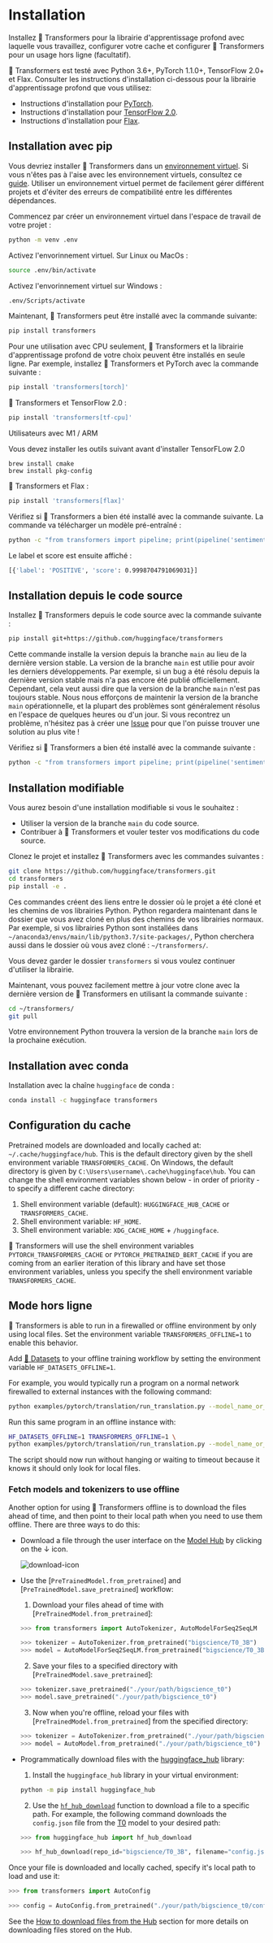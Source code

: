 <!---
Copyright 2022 The HuggingFace Team. All rights reserved.

Licensed under the Apache License, Version 2.0 (the "License");
you may not use this file except in compliance with the License.
You may obtain a copy of the License at

    http://www.apache.org/licenses/LICENSE-2.0

Unless required by applicable law or agreed to in writing, software
distributed under the License is distributed on an "AS IS" BASIS,
WITHOUT WARRANTIES OR CONDITIONS OF ANY KIND, either express or implied.
See the License for the specific language governing permissions and
limitations under the License.
-->

# Installation

Installez 🤗 Transformers pour la librairie d'apprentissage profond avec laquelle vous travaillez, configurer votre cache et configurer 🤗 Transformers pour un usage hors ligne (facultatif). 

🤗 Transformers est testé avec Python 3.6+, PyTorch 1.1.0+, TensorFlow 2.0+ et Flax.
Consulter les instructions d'installation ci-dessous pour la librairie d'apprentissage profond que vous utilisez:

* Instructions d'installation pour [PyTorch](https://pytorch.org/get-started/locally/).
* Instructions d'installation pour [TensorFlow 2.0](https://www.tensorflow.org/install/pip).
* Instructions d'installation pour [Flax](https://flax.readthedocs.io/en/latest/).

## Installation avec pip

Vous devriez installer 🤗 Transformers dans un [environnement virtuel](https://docs.python.org/3/library/venv.html).
Si vous n'êtes pas à l'aise avec les environnement virtuels, consultez ce [guide](https://packaging.python.org/guides/installing-using-pip-and-virtual-environments/).
Utiliser un environnement virtuel permet de facilement gérer différent projets et d'éviter des erreurs de compatibilité entre les différentes dépendances.

Commencez par créer un environnement virtuel dans l'espace de travail de votre projet :

```bash
python -m venv .env
```

Activez l'envorinnement virtuel. Sur Linux ou MacOs :

```bash
source .env/bin/activate
```
Activez l'envorinnement virtuel sur Windows :

```bash
.env/Scripts/activate
```

Maintenant, 🤗 Transformers peut être installé avec la commande suivante:

```bash
pip install transformers
```

Pour une utilisation avec CPU seulement, 🤗 Transformers et la librairie d'apprentissage profond de votre choix peuvent être installés en seule ligne.
Par exemple, installez 🤗 Transformers et PyTorch avec la commande suivante :

```bash
pip install 'transformers[torch]'
```

🤗 Transformers et TensorFlow 2.0 :

```bash
pip install 'transformers[tf-cpu]'
```

<Tip warning={true}>

Utilisateurs avec M1 / ARM

Vous devez installer les outils suivant avant d'installer TensorFLow 2.0 

```
brew install cmake
brew install pkg-config
```

</Tip>

🤗 Transformers et Flax :

```bash
pip install 'transformers[flax]'
```

Vérifiez si 🤗 Transformers a bien été installé avec la commande suivante. La commande va télécharger un modèle pré-entraîné :

```bash
python -c "from transformers import pipeline; print(pipeline('sentiment-analysis')('we love you'))"
```

Le label et score est ensuite affiché :

```bash
[{'label': 'POSITIVE', 'score': 0.9998704791069031}]
```

## Installation depuis le code source

Installez 🤗 Transformers depuis le code source avec la commande suivante :

```bash
pip install git+https://github.com/huggingface/transformers
```

Cette commande installe la version depuis la branche `main` au lieu de la dernière version stable.
La version de la branche `main` est utilie pour avoir les derniers développements. 
Par exemple, si un bug a été résolu depuis la dernière version stable mais n'a pas encore été publié officiellement.
Cependant, cela veut aussi dire que la version de la branche `main` n'est pas toujours stable.
Nous nous efforçons de maintenir la version de la branche `main` opérationnelle, et la plupart des problèmes sont généralement résolus en l'espace de quelques heures ou d'un jour.
Si vous recontrez un problème, n'hésitez pas à créer une [Issue](https://github.com/huggingface/transformers/issues) pour que l'on puisse trouver une solution au plus vite ! 

Vérifiez si 🤗 Transformers a bien été installé avec la commande suivante :

```bash
python -c "from transformers import pipeline; print(pipeline('sentiment-analysis')('I love you'))"
```

## Installation modifiable

Vous aurez besoin d'une installation modifiable si vous le souhaitez :

* Utiliser la version de la branche `main` du code source.
* Contribuer à 🤗 Transformers et vouler tester vos modifications du code source.

Clonez le projet et installez 🤗 Transformers avec les commandes suivantes :

```bash
git clone https://github.com/huggingface/transformers.git
cd transformers
pip install -e .
```

Ces commandes créent des liens entre le dossier où le projet a été cloné et les chemins de vos librairies Python.
Python regardera maintenant dans le dossier que vous avez cloné en plus des chemins de vos librairies normaux.
Par exemple, si vos librairies Python sont installées dans `~/anaconda3/envs/main/lib/python3.7/site-packages/`, Python cherchera aussi dans le dossier où vous avez cloné : `~/transformers/`.

<Tip warning={true}>

Vous devez garder le dossier `transformers` si vous voulez continuer d'utiliser la librairie.

</Tip>

Maintenant, vous pouvez facilement mettre à jour votre clone avec la dernière version de 🤗 Transformers en utilisant la commande suivante :

```bash
cd ~/transformers/
git pull
```

Votre environnement Python trouvera la version de la branche `main` lors de la prochaine exécution.

## Installation avec conda

Installation avec la chaîne `huggingface` de conda :

```bash
conda install -c huggingface transformers
```

## Configuration du cache

Pretrained models are downloaded and locally cached at: `~/.cache/huggingface/hub`. This is the default directory given by the shell environment variable `TRANSFORMERS_CACHE`. On Windows, the default directory is given by `C:\Users\username\.cache\huggingface\hub`. You can change the shell environment variables shown below - in order of priority - to specify a different cache directory:

1. Shell environment variable (default): `HUGGINGFACE_HUB_CACHE` or `TRANSFORMERS_CACHE`.
2. Shell environment variable: `HF_HOME`.
3. Shell environment variable: `XDG_CACHE_HOME` + `/huggingface`.

<Tip>

🤗 Transformers will use the shell environment variables `PYTORCH_TRANSFORMERS_CACHE` or `PYTORCH_PRETRAINED_BERT_CACHE` if you are coming from an earlier iteration of this library and have set those environment variables, unless you specify the shell environment variable `TRANSFORMERS_CACHE`.

</Tip>

## Mode hors ligne

🤗 Transformers is able to run in a firewalled or offline environment by only using local files. Set the environment variable `TRANSFORMERS_OFFLINE=1` to enable this behavior.

<Tip>

Add [🤗 Datasets](https://huggingface.co/docs/datasets/) to your offline training workflow by setting the environment variable `HF_DATASETS_OFFLINE=1`.

</Tip>

For example, you would typically run a program on a normal network firewalled to external instances with the following command:

```bash
python examples/pytorch/translation/run_translation.py --model_name_or_path t5-small --dataset_name wmt16 --dataset_config ro-en ...
```

Run this same program in an offline instance with:

```bash
HF_DATASETS_OFFLINE=1 TRANSFORMERS_OFFLINE=1 \
python examples/pytorch/translation/run_translation.py --model_name_or_path t5-small --dataset_name wmt16 --dataset_config ro-en ...
```

The script should now run without hanging or waiting to timeout because it knows it should only look for local files.

### Fetch models and tokenizers to use offline

Another option for using 🤗 Transformers offline is to download the files ahead of time, and then point to their local path when you need to use them offline. There are three ways to do this:

* Download a file through the user interface on the [Model Hub](https://huggingface.co/models) by clicking on the ↓ icon.

    ![download-icon](https://huggingface.co/datasets/huggingface/documentation-images/resolve/main/download-icon.png)

* Use the [`PreTrainedModel.from_pretrained`] and [`PreTrainedModel.save_pretrained`] workflow:

    1. Download your files ahead of time with [`PreTrainedModel.from_pretrained`]:

    ```py
    >>> from transformers import AutoTokenizer, AutoModelForSeq2SeqLM

    >>> tokenizer = AutoTokenizer.from_pretrained("bigscience/T0_3B")
    >>> model = AutoModelForSeq2SeqLM.from_pretrained("bigscience/T0_3B")
    ```

    2. Save your files to a specified directory with [`PreTrainedModel.save_pretrained`]:

    ```py
    >>> tokenizer.save_pretrained("./your/path/bigscience_t0")
    >>> model.save_pretrained("./your/path/bigscience_t0")
    ```

    3. Now when you're offline, reload your files with [`PreTrainedModel.from_pretrained`] from the specified directory:

    ```py
    >>> tokenizer = AutoTokenizer.from_pretrained("./your/path/bigscience_t0")
    >>> model = AutoModel.from_pretrained("./your/path/bigscience_t0")
    ```

* Programmatically download files with the [huggingface_hub](https://github.com/huggingface/huggingface_hub/tree/main/src/huggingface_hub) library:

    1. Install the `huggingface_hub` library in your virtual environment:

    ```bash
    python -m pip install huggingface_hub
    ```

    2. Use the [`hf_hub_download`](https://huggingface.co/docs/hub/adding-a-library#download-files-from-the-hub) function to download a file to a specific path. For example, the following command downloads the `config.json` file from the [T0](https://huggingface.co/bigscience/T0_3B) model to your desired path:

    ```py
    >>> from huggingface_hub import hf_hub_download

    >>> hf_hub_download(repo_id="bigscience/T0_3B", filename="config.json", cache_dir="./your/path/bigscience_t0")
    ```

Once your file is downloaded and locally cached, specify it's local path to load and use it:

```py
>>> from transformers import AutoConfig

>>> config = AutoConfig.from_pretrained("./your/path/bigscience_t0/config.json")
```

<Tip>

See the [How to download files from the Hub](https://huggingface.co/docs/hub/how-to-downstream) section for more details on downloading files stored on the Hub.

</Tip>
